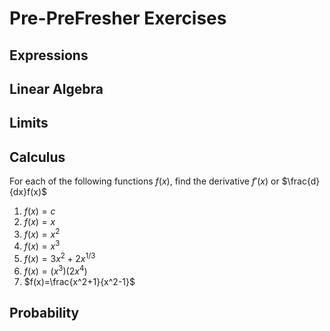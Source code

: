 # Pre-PreFresher Exercises


## Expressions


## Linear Algebra


## Limits



## Calculus

For each of the following functions $f(x)$, find the derivative $f'(x)$ or $\frac{d}{dx}f(x)$

1. $f(x)=c$
2. $f(x)=x$
3. $f(x)=x^2$
4. $f(x)=x^3$
5. $f(x)=3x^2+2x^{1/3}$
6. $f(x)=(x^3)(2x^4)$
7. $f(x)=\frac{x^2+1}{x^2-1}$
	

## Probability	
